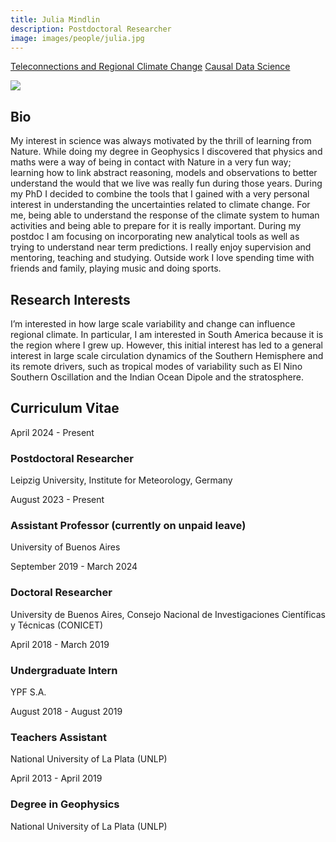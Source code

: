 ```yaml
---
title: Julia Mindlin
description: Postdoctoral Researcher
image: images/people/julia.jpg
---
```


<div class="person-tags">
  <a href="/research/teleconnections/index.qmd" class="tag">Teleconnections and Regional Climate Change</a>
  <a href="/research/causal/index.qmd" class="tag">Causal Data Science</a>
</div>

<div class="profile-container">
<div class="profile-image-container">
<img src="/images/people/julia.jpg" class="profile-image">
<div class="social-icons">
  <a href="mailto:julia.mindlin@uni-leipzig.de" target="_blank">
    <i class="fa-solid fa-envelope"></i>
  </a>
 <a href="https://orcid.org/0000-0002-5911-9984" target="_blank">
    <i class="fa-brands fa-orcid"></i>
  </a>
  <a href="https://scholar.google.com/citations?user=j3grcqMAAAAJ&hl=es" target="_blank">
    <i class="fa-brands fa-google-scholar"></i>
  </a>
  <a href="https://github.com/jumin94/" target="_blank">
    <i class="fa-brands fa-github"></i>
  </a>
</div>
</div>

<div class="bio-content">

## Bio  

My interest in science was always motivated by the thrill of learning from Nature. While doing my degree in Geophysics I discovered that physics and maths were a way of being in contact with Nature in a very fun way; learning how to link abstract reasoning, models and observations to better understand the would that we live was really fun during those years. During my PhD I decided to combine the tools that I gained with a very personal interest in understanding the uncertainties related to climate change. For me, being able to understand the response of the climate system to human activities and being able to prepare for it is really important. During my postdoc I am focusing on incorporating new analytical tools as well as trying to understand near term predictions. I really enjoy supervision and mentoring, teaching and studying. Outside work I love spending time with friends and family, playing music and doing sports.

</div>
</div>

## Research Interests

I’m interested in how large scale variability and change can influence regional climate. In particular, I am interested in South America because it is the region where I grew up. However, this initial interest has led to a general interest in large scale circulation dynamics of the Southern Hemisphere and its remote drivers, such as tropical modes of variability such as El Nino Southern Oscillation and the Indian Ocean Dipole and the stratosphere.


## Curriculum Vitae <span class="cv-toggle" data-bs-toggle="collapse" data-bs-target="#cv-timeline" aria-expanded="false"></span>

<div id="cv-timeline" class="collapse">
<div class="timeline">
<div class="timeline-item">
<div class="timeline-date">April 2024 - Present</div>
<div class="timeline-content">
<h3>Postdoctoral Researcher</h3>
<p>Leipzig University, Institute for Meteorology, Germany</p>
</div>
</div>

<div class="timeline-item">
<div class="timeline-date">August 2023 - Present</div>
<div class="timeline-content">
<h3>Assistant Professor (currently on unpaid leave)</h3>
<p>University of Buenos Aires</p>
</div>
</div>

<div class="timeline-item">
<div class="timeline-date">September 2019 - March 2024</div>
<div class="timeline-content">
<h3>Doctoral Researcher</h3>
<p>University de Buenos Aires, Consejo Nacional de Investigaciones Científicas y Técnicas (CONICET)</p>
</div>
</div>

<div class="timeline-item">
<div class="timeline-date">April 2018 - March 2019</div>
<div class="timeline-content">
<h3>Undergraduate Intern</h3>
<p>YPF S.A.</p>
</div>
</div>

<div class="timeline-item">
<div class="timeline-date">August 2018 - August 2019</div>
<div class="timeline-content">
<h3>Teachers Assistant</h3>
<p>National University of La Plata (UNLP)</p>
</div>
</div>

<div class="timeline-item">
<div class="timeline-date">April 2013 - April 2019</div>
<div class="timeline-content">
<h3>Degree in Geophysics</h3>
<p>National University of La Plata (UNLP)</p>
</div>
</div>

</div>
</div>

